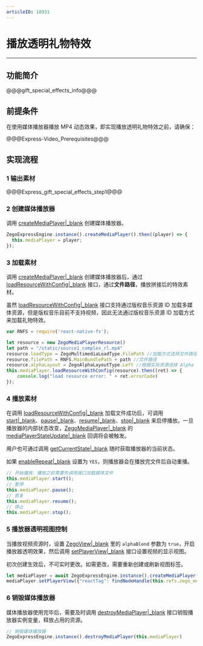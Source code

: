 ```yaml
---
articleID: 18931
---
```

# 播放透明礼物特效

- - -

## 功能简介

@@@gift_special_effects_info@@@

## 前提条件

在使用媒体播放器播放 MP4 动态效果，即实现播放透明礼物特效之前，请确保：

@@@Express-Video_Prerequisites@@@



## 实现流程

### 1 输出素材

@@@Express_gift_special_effects_step1@@@


### 2 创建媒体播放器

调用 [createMediaPlayer\|_blank](/unique-api/express-video-sdk/zh/javascript_react-native/classes/_zegoexpressengine_.zegoexpressengine.html#createmediaplayer) 创建媒体播放器。

```javascript
ZegoExpressEngine.instance().createMediaPlayer().then((player) => {
  this.mediaPlayer = player;
});
```

### 3 加载素材

调用 [createMediaPlayer\|_blank](/unique-api/express-video-sdk/zh/javascript_react-native/classes/_zegoexpressengine_.zegoexpressengine.html#createmediaplayer) 创建媒体播放器后，通过 [loadResourceWithConfig\|_blank](/unique-api/express-video-sdk/zh/javascript_react-native/classes/_zegoexpressdefines_.zegomediaplayer.html#loadresourcewithconfig) 接口，通过**文件路径**，播放拼接后的特效素材。

<div class="mk-warning">

虽然 [loadResourceWithConfig\|_blank](/unique-api/express-video-sdk/zh/javascript_react-native/classes/_zegoexpressdefines_.zegomediaplayer.html#loadresourcewithconfig) 接口支持通过版权音乐资源 ID 加载多媒体资源，但是版权音乐目前不支持视频，因此无法通过版权音乐资源 ID 加载方式来加载礼物特效。
</div>

```javascript
var RNFS = require('react-native-fs');

let resource = new ZegoMediaPlayerResource()
let path = "/static/source1_complex_rl.mp4"
resource.loadType = ZegoMultimediaLoadType.FilePath //加载方式选择文件路径加载
resource.filePath = RNFS.MainBundlePath + path //文件路径
resource.alphaLayout = ZegoAlphaLayoutType.Left //根据实际资源选择 Alpha 通道布局
this.mediaPlayer.loadResourceWithConfig(resource).then((ret) => {
    console.log("load resource error: " + ret.errorCode)
});
```

### 4 播放素材

在调用 [loadResourceWithConfig\|_blank](/unique-api/express-video-sdk/zh/javascript_react-native/classes/_zegoexpressdefines_.zegomediaplayer.html#loadresourcewithconfig) 加载文件成功后，可调用 [start\|_blank](/unique-api/express-video-sdk/zh/javascript_react-native/classes/_zegoexpressdefines_.zegomediaplayer.html#start)、[pause\|_blank](/unique-api/express-video-sdk/zh/javascript_react-native/classes/_zegoexpressdefines_.zegomediaplayer.html#pause)、[resume\|_blank](/unique-api/express-video-sdk/zh/javascript_react-native/classes/_zegoexpressdefines_.zegomediaplayer.html#resume)、[stop\|_blank](/unique-api/express-video-sdk/zh/javascript_react-native/classes/_zegoexpressdefines_.zegomediaplayer.html#stop) 来启停播放。一旦播放器的内部状态改变，[ZegoMediaPlayer\|_blank](/unique-api/express-video-sdk/zh/javascript_react-native/classes/_zegoexpressdefines_.zegomediaplayer.html) 的 [mediaPlayerStateUpdate\|_blank](/unique-api/express-video-sdk/zh/javascript_react-native/interfaces/_zegoexpresseventhandler_.zegomediaplayerlistener.html#mediaplayerstateupdate) 回调将会被触发。

用户也可通过调用 [getCurrentState\|_blank](/unique-api/express-video-sdk/zh/javascript_react-native/classes/_zegoexpressdefines_.zegomediaplayer.html#getcurrentstate) 随时获取播放器的当前状态。

如果 [enableRepeat\|_blank](/unique-api/express-video-sdk/zh/javascript_react-native/classes/_zegoexpressdefines_.zegomediaplayer.html#enablerepeat) 设置为 `YES`，则播放器会在播放完文件后自动重播。

```javascript
// 开始播放，播放之前需要先调用接口加载媒体文件
this.mediaPlayer.start();
// 暂停
this.mediaPlayer.pause();
// 恢复
this.mediaPlayer.resume();
// 停止
this.mediaPlayer.stop();
```

### 5 播放器透明视图控制

当播放视频资源时，设置 [ZegoView\|_blank](/unique-api/express-video-sdk/zh/javascript_react-native/modules/_index_.html#zegoview) 里的 `alphaBlend` 参数为 `true`，开启播放器透明效果，然后调用 [setPlayerView\|_blank](/unique-api/express-video-sdk/zh/javascript_react-native/classes/_zegoexpressdefines_.zegomediaplayer.html#setplayerview) 接口设置视频的显示视图。

<div class="mk-warning">

初次创建生效后，不可实时更改。如需更改，需要重新创建或刷新视图标签。
</div>

```javascript
let mediaPlayer = await ZegoExpressEngine.instance().createMediaPlayer();
mediaPlayer.setPlayerView({"reactTag": findNodeHandle(this.refs.zego_media_view), "viewMode": 0, "backgroundColor": 0, alphaBlend: true});
```

### 6 销毁媒体播放器

媒体播放器使用完毕后，需要及时调用 [destroyMediaPlayer\|_blank](/unique-api/express-video-sdk/zh/javascript_react-native/classes/_zegoexpressengine_.zegoexpressengine.html#destroymediaplayer) 接口销毁播放器实例变量，释放占用的资源。

```javascript
// 销毁媒体播放器 
ZegoExpressEngine.instance().destroyMediaPlayer(this.mediaPlayer)
```

